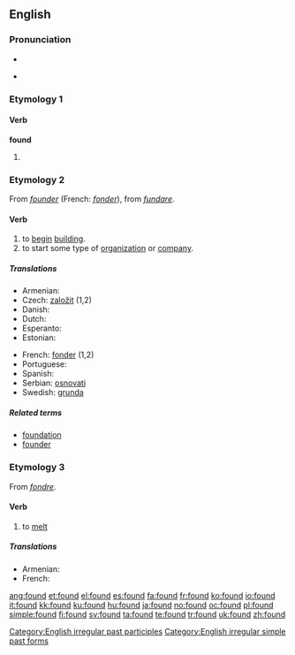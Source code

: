 ==English==

{{rank|last|here|thought|139|found|people|still|just}}

===Pronunciation===
* {{IPA|/'fɑʊnd/}}
* {{audio|en-us-found.ogg|Audio (US)}}
*: {{rhymes|aʊnd}}

===Etymology 1===

====Verb====
'''found'''

# {{past of|[[find]]}}

===Etymology 2===
From {{etyl|fro}} ''[[founder]]'' (French: ''[[fonder]]''), from {{etyl|la}} ''[[fundare]]''.

====Verb====
{{en-verb}}

# to [[begin]] [[building]].
# to start some type of [[organization]] or [[company]].

=====Translations=====
{{top}}
* Armenian: {{t|hy|հիմնել|sc=Armn|tr=himnel}}
* Czech: [[založit]] (1,2)
* Danish: {{t+|da|grundlægge}}
* Dutch: {{t+|nl|stichten}}
* Esperanto: {{t-|eo|fondi|xs=Esperanto}}
* Estonian: {{t|et|asutama}}
{{mid}}
* French: [[fonder]] (1,2)
* Portuguese: {{t+|pt|fundar}}
* Spanish: {{t-|es|fundar, instaurar}}
* Serbian: [[osnovati]]
* Swedish: [[grunda]]
{{bottom}}

=====Related terms=====
* [[foundation]]
* [[founder]]

===Etymology 3===
From {{etyl|frm}} ''[[fondre]]''.

====Verb====
{{en-verb}}

# to [[melt]]

=====Translations=====
* Armenian: {{t|hy|ձուլել|sc=Armn|tr=julel}}
* French: {{t+|fr|fondre}}

[[Category:English irregular past participles]]
[[Category:English irregular simple past forms]]

[[ang:found]]
[[et:found]]
[[el:found]]
[[es:found]]
[[fa:found]]
[[fr:found]]
[[ko:found]]
[[io:found]]
[[it:found]]
[[kk:found]]
[[ku:found]]
[[hu:found]]
[[ja:found]]
[[no:found]]
[[oc:found]]
[[pl:found]]
[[simple:found]]
[[fi:found]]
[[sv:found]]
[[ta:found]]
[[te:found]]
[[tr:found]]
[[uk:found]]
[[zh:found]]